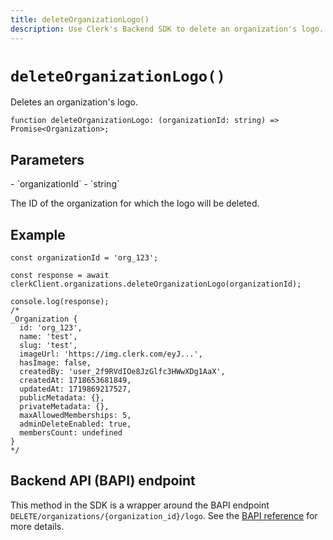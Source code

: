 ```yaml
---
title: deleteOrganizationLogo()
description: Use Clerk's Backend SDK to delete an organization's logo.
---
```


# `deleteOrganizationLogo()`

Deletes an organization's logo.

```tsx {{ prettier: false }}
function deleteOrganizationLogo: (organizationId: string) => Promise<Organization>;
```

## Parameters

<Properties>
  - `organizationId`
  - `string`

  The ID of the organization for which the logo will be deleted.
</Properties>

## Example

```tsx {{ prettier: false }}
const organizationId = 'org_123';

const response = await clerkClient.organizations.deleteOrganizationLogo(organizationId);

console.log(response);
/*
_Organization {
  id: 'org_123',
  name: 'test',
  slug: 'test',
  imageUrl: 'https://img.clerk.com/eyJ...',
  hasImage: false,
  createdBy: 'user_2f9RVdIOe8JzGlfc3HWwXDg1AaX',
  createdAt: 1718653681849,
  updatedAt: 1719869217527,
  publicMetadata: {},
  privateMetadata: {},
  maxAllowedMemberships: 5,
  adminDeleteEnabled: true,
  membersCount: undefined
}
*/
```

## Backend API (BAPI) endpoint

This method in the SDK is a wrapper around the BAPI endpoint `DELETE/organizations/{organization_id}/logo`. See the [BAPI reference](https://clerk.com/docs/reference/backend-api/tag/Organizations#operation/DeleteOrganizationLogo) for more details.
